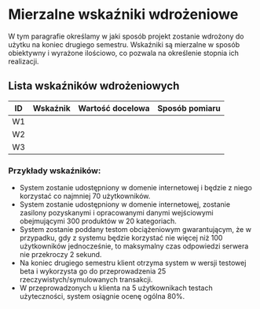 # Mierzalne wskaźniki wdrożeniowe

W tym paragrafie określamy w jaki sposób projekt zostanie wdrożony do użytku na koniec drugiego semestru. Wskaźniki są mierzalne w sposób obiektywny i wyrażone ilościowo, co pozwala na określenie stopnia ich realizacji.

## Lista wskaźników wdrożeniowych

| ID  | Wskaźnik | Wartość docelowa | Sposób pomiaru |
| --- | -------- | ---------------- | -------------- |
| W1  |          |                  |                |
| W2  |          |                  |                |
| W3  |          |                  |                |

### Przykłady wskaźników:

- System zostanie udostępniony w domenie internetowej i będzie z niego korzystać co najmniej 70 użytkowników.
- System zostanie udostępniony w domenie internetowej, zostanie zasilony pozyskanymi i opracowanymi danymi wejściowymi obejmującymi 300 produktów w 20 kategoriach.
- System zostanie poddany testom obciążeniowym gwarantującym, że w przypadku, gdy z systemu będzie korzystać nie więcej niż 100 użytkowników jednocześnie, to maksymalny czas odpowiedzi serwera nie przekroczy 2 sekund.
- Na koniec drugiego semestru klient otrzyma system w wersji testowej beta i wykorzysta go do przeprowadzenia 25 rzeczywistych/symulowanych transakcji.
- W przeprowadzonych u klienta na 5 użytkownikach testach użyteczności, system osiągnie ocenę ogólna 80%.
